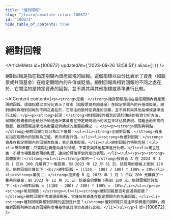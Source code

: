 ```yaml
---
title: "絕對回報"
slug: "/learn/absolute-return-100672"
id: "100672"
hide_table_of_contents: true
---
```



# 絕對回報

<ArticleMeta id={100672} updatedAt={'2023-09-26 13:58:51'} alias={`[]`} />
<div className='border-solid border-b border-t-0 my-4 border-[var(--ifm-color-gray-300)]' />

絕對回報是指在指定期間內資產實現的回報。這個指標以百分比表示了資產（如股票或共同基金）在給定期間內的升值或貶值。絕對回報與相對回報的不同之處在於，它關注的是特定資產的回報，並不將其與其他指標或基準進行比較。

<AIContent content={`<p><strong>定義：</strong>絕對回報是指在指定期間內資產實現的回報。這個指標以百分比表示了資產（如股票或共同基金）在給定期間內的升值或貶值。絕對回報與相對回報的不同之處在於，它關注的是特定資產的回報，並不將其與其他指標或基準進行比較。</p><p><strong>起源：</strong>絕對回報的概念起源於傳統的投資分析方法，早期的投資者和金融分析師通過計算資產在特定時間段內的收益來評估其表現。隨着金融市場的發展，絕對回報逐漸成為衡量投資績效的重要指標之一。</p><p><strong>類別與特點：</strong>絕對回報可以分為以下幾類：<ul><li><strong>正絕對回報：</strong>資產在指定期間內的回報為正值，表示資產升值。</li><li><strong>負絕對回報：</strong>資產在指定期間內的回報為負值，表示資產貶值。</li></ul>絕對回報的特點包括：<ul><li>簡單直觀：只需關注資產自身的回報，不需要與其他基準進行比較。</li><li>獨立性強：不受市場整體表現的影響，適用於評估單個資產的表現。</li></ul></p><p><strong>具體案例：</strong><ul><li><strong>案例一：</strong>投資者 A 在 2023 年 1 月 1 日以 100 元購買了一隻股票，到 2023 年 12 月 31 日，該股票的價格上漲到 120 元。絕對回報計算如下：<br/>絕對回報 = ((120 - 100) / 100) * 100% = 20%</li><li><strong>案例二：</strong>投資者 B 在 2023 年 1 月 1 日以 200 元購買了一隻共同基金，到 2023 年 12 月 31 日，該基金的價格下跌到 180 元。絕對回報計算如下：<br/>絕對回報 = ((180 - 200) / 200) * 100% = -10%</li></ul></p><p><strong>常見問題：</strong><ul><li><strong>絕對回報是否考慮通貨膨脹？</strong>絕對回報不考慮通貨膨脹，它僅反映資產在指定期間內的名義回報。</li><li><strong>絕對回報與相對回報的區別是什麼？</strong>絕對回報只關注單個資產的回報，而相對回報則將資產的回報與市場基準或其他資產進行比較。</li></ul></p>`} id={100672} />
